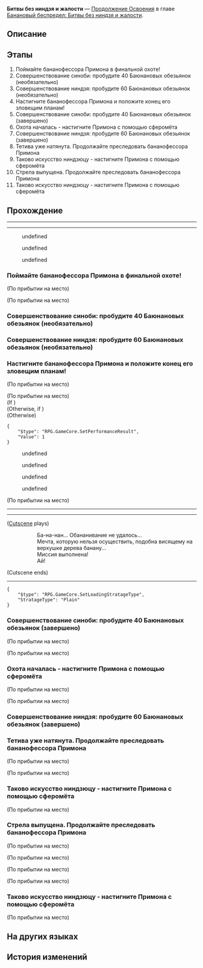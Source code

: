 {{Дополнить|Диалоги.}}
{{Миссия Инфобокс
|id              = 1034211
|Название        = 
|Изображение     = Миссия Освоения Битвы без ниндзя и жалости.png
|Тип             = Продолжение Освоения
|События         = 
|Глава           = Банановый беспредел: Битвы без ниндзя и жалости
|Условия         = 
|Персонажи       = «Бананофессор»; Баюнановая обезьянка; Дань Хэн; Первопроходец; Раппа
|СтартЛокация    = Королевство злых духов: Баюнановый миг
|Мир             = Пенакония
|Локации         = Королевство злых духов: Баюнановый миг
|Предыдущая      = 
|Следующая       = 
|Награды         = Опыт Освоения*500; Звёздный нефрит*60; Путеводитель путешественника*8; Утраченный кристалл*6; Кредиты*80 000
}}
'''Битвы без ниндзя и жалости''' — [[Продолжение Освоения]] в главе [[Банановый беспредел: Битвы без ниндзя и жалости]].

==Описание==
{{Описание|<!--официальное описание из Перекрёстка судеб-->}}

==Этапы==
# Поймайте бананофессора Примона в финальной охоте!
# Совершенствование синоби: пробудите 40 Баюнановых обезьянок (необязательно)
# Совершенствование ниндзя: пробудите 60 Баюнановых обезьянок (необязательно)
# Настигните бананофессора Примона и положите конец его зловещим планам!
# Совершенствование синоби: пробудите 40 Баюнановых обезьянок (завершено)
# Охота началась - настигните Примона с помощью сферомёта
# Совершенствование ниндзя: пробудите 60 Баюнановых обезьянок (завершено)
# Тетива уже натянута. Продолжайте преследовать бананофессора Примона
# Таково искусство ниндзюцу - настигните Примона с помощью сферомёта
# Стрела выпущена. Продолжайте преследовать бананофессора Примона
# Таково искусство ниндзюцу - настигните Примона с помощью сферомёта

==Прохождение==
{{Дополнить}}

----
:{{tx}}
----
<!--Unknown TalkSentence: 103452401-->
<!--Unknown TalkSentence: 103452402-->
<!--Unknown TalkSentence: 103452403-->
<!--Unknown TalkSentence: 103452404-->
:{{Диалог|Стрелка}} undefined
:{{Диалог|Стрелка}} undefined
:{{Диалог|Стрелка}} undefined
{{Диалог Конец}}

===Поймайте бананофессора Примона в финальной охоте!===
{{Описание миссии|локация=Королевство злых духов: Баюнановый миг|Финальная великолепная охота началась! Ниндзя, вышедшие на охоту, крепко зажмите свои свитки и вспомните кровь и слёзы, коим вы были свидетелями, - страдания не только Ниндзя Хаоса, но и десятков тысяч тех, кого преследовал Злой Ниндзя Осару! Это битва вовсе не за долг ниндзя, а за ненависть прошлого, что затмевает свет звёзд, и за то, чтобы прервать цикл ненависти в будущем! Станьте стрелами великого Ланя, осветите тёмную ночь, пробудите всё сущее и пронзите злых духов!<br />Разбудите запутавшихся обезьянок и догоните бананофессора. Вас ждёт бой не на жизнь, а на смерть!}}
{{Диалог Начало}}
;(По прибытии на место)

;(По прибытии на место)
:{{tx}}
:<!--1-second delay-->
<!--Unknown TalkSentence: 103452901-->
<!--Unknown TalkSentence: 103452902-->
{{Диалог Конец}}

===Совершенствование синоби: пробудите 40 Баюнановых обезьянок (необязательно)===
{{Диалог Начало}}
{{Диалог Конец}}

===Совершенствование ниндзя: пробудите 60 Баюнановых обезьянок (необязательно)===
{{Диалог Начало}}
{{Диалог Конец}}

===Настигните бананофессора Примона и положите конец его зловещим планам!===
{{Диалог Начало}}
;(По прибытии на место)

;(По прибытии на место)
;(If {{cx}}<!--SubMission Finish: 103421111-->)
;(Otherwise, if {{cx}}<!--SubMission Finish: 103421110-->)
;(Otherwise)
:{{tx}}
<pre>{
	"$type": "RPG.GameCore.SetPerformanceResult",
	"Value": 1
}</pre>
<!--Unknown TalkSentence: 103452801-->
<!--Unknown TalkSentence: 103452802-->
<!--Unknown TalkSentence: 103452803-->
<!--Unknown TalkSentence: 103452804-->
<!--Unknown TalkSentence: 103452805-->
<!--Unknown TalkSentence: 103452806-->
<!--Unknown TalkSentence: 103452807-->
<!--Unknown TalkSentence: 103452808-->
<!--Unknown TalkSentence: 103452809-->
<!--Unknown TalkSentence: 103452810-->
<!--Unknown TalkSentence: 103452811-->
<!--Unknown TalkSentence: 103452812-->
<!--Unknown TalkSentence: 103452813-->
<!--Unknown TalkSentence: 103452814-->
<!--Unknown TalkSentence: 103452815-->
<!--Unknown TalkSentence: 103452816-->
<!--Unknown TalkSentence: 103452817-->
<!--Unknown TalkSentence: 103452818-->
:{{Диалог|Стрелка}} undefined
:{{Диалог|Стрелка}} undefined
:{{Диалог|Стрелка}} undefined
:{{Диалог|Стрелка}} undefined

;(По прибытии на место)
<!--Unknown TalkSentence: 103452918-->
<!--Unknown TalkSentence: 103452919-->
----
----
;([[#Gallery|Cutscene]] plays)
::Ба-на-нан... Обананивание не удалось...
::Мечта, которую нельзя осуществить, подобна висящему на верхушке дерева банану...
::Миссия выполнена!
::Ай!
;(Cutscene ends)
----
<pre>{
	"$type": "RPG.GameCore.SetLoadingStratageType",
	"StratageType": "Plain"
}</pre>
{{Диалог Конец}}

===Совершенствование синоби: пробудите 40 Баюнановых обезьянок (завершено)===
{{Диалог Начало}}
;(По прибытии на место)

;(По прибытии на место)
<!--Unknown TalkSentence: 103452913-->
<!--Unknown TalkSentence: 103452914-->
<!--Unknown TalkSentence: 103452915-->
{{Диалог Конец}}

===Охота началась - настигните Примона с помощью сферомёта===
{{Диалог Начало}}
;(По прибытии на место)

;(По прибытии на место)
:{{tx}}
<!--Unknown TalkSentence: 103452916-->
<!--Unknown TalkSentence: 103452917-->
{{Диалог Конец}}

===Совершенствование ниндзя: пробудите 60 Баюнановых обезьянок (завершено)===
{{Диалог Начало}}
{{Диалог Конец}}

===Тетива уже натянута. Продолжайте преследовать бананофессора Примона===
{{Диалог Начало}}
;(По прибытии на место)

;(По прибытии на место)
:<!--0.4-second delay-->
:{{tx}}
:<!--0.2-second delay-->
<!--Unknown TalkSentence: 103452907-->
<!--Unknown TalkSentence: 103452908-->
<!--Unknown TalkSentence: 103452909-->
{{Диалог Конец}}

===Таково искусство ниндзюцу - настигните Примона с помощью сферомёта===
{{Диалог Начало}}
;(По прибытии на место)
{{Диалог Конец}}

===Стрела выпущена. Продолжайте преследовать бананофессора Примона===
{{Диалог Начало}}
;(По прибытии на место)

;(По прибытии на место)
<!--Unknown TalkSentence: 103452910-->
:<!--15-second delay-->
;(По прибытии на место)

;(По прибытии на место)
:{{tx}}
{{Диалог Конец}}

===Таково искусство ниндзюцу - настигните Примона с помощью сферомёта===
{{Диалог Начало}}
;(По прибытии на место)
{{Диалог Конец}}

==На других языках==
{{На других языках
|en   = Battles Without Ninja and Humanity
|zhs  = 无忍义之战
|zht  = 無忍義之戰
|ja   = 忍義なき戦い
|ko   = 인의(忍義) 없는 전쟁
|es   = Batallas sin ninjas ni humanidad
|fr   = Une guerre sans pitié
|ru   = Битвы без ниндзя и жалости
|th   = สงครามไร้วิถีนินจา
|vi   = Trận Chiến Vô "Nhẫn" Nghĩa
|de   = Kämpfe ohne Ninjas und Menschlichkeit
|id   = Perang Tanpa Ninja dan Kemanusiaan
|pt   = Batalhas sem Ninja e sem Humanidade
}}

==История изменений==
{{История изменений|2.7}}
